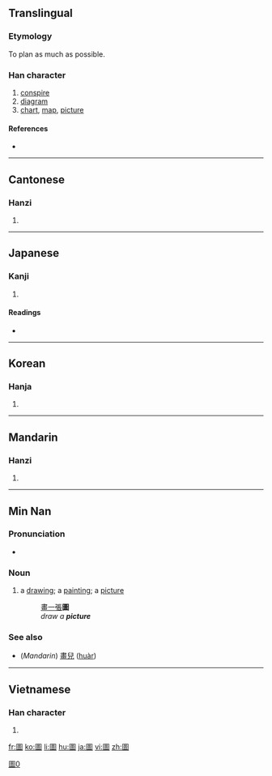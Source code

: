 {{ja-forms|{{zh-lookup|図}}|{{zh-lookup|图}}|{{zh-lookup|圖}}}}
{{also|图|図}}
==Translingual==

===Etymology===
{{Han compound|囗|啚|t2=hard|ls=ic}}

To plan as much as possible.

===Han character===
{{Han char|rn=31|rad=囗|as=11|sn=14|four=6060<sub>0</sub>|canj=田口十田 (WRJW), 田口卜田 (WRYW)}}

# [[conspire]]
# [[diagram]]
# [[chart]], [[map]], [[picture]]

====References====
* {{Han ref|kx=0220.180|dkj=04832|dj=0452.110|hdz=10725.060|uh=5716|ud=22294|bh=B9CF|bd=47567}}

----

==Cantonese==

===Hanzi===
{{yue-hanzi|jyut=|y=tou4|sim=图}}

# {{defn|Cantonese|sort=囗11}}

----

==Japanese==

===Kanji===
{{ja-kanji|grade=|rs=囗11}}

# {{defn|Japanese}}

====Readings====
* {{ja-readings|on=[[と]] (to), [[ず]] (zu)|kun=[[はかる]] (hakaru)}}

----

==Korean==

===Hanja===
{{ko-hanja|hangeul=도|rv=do|mr=to|eumhun=그림|ehrv=geurim|ehmr=kŭrim|ehy=kūlim}}

# {{defn|Korean|sort=囗11}}

----

==Mandarin==

===Hanzi===
{{cmn-hanzi|sim=图|pin=[[tú]] ([[tu2]])|wg=t'u<sup>2</sup>}}

# {{defn|Mandarin|sort=囗11}}

----

==Min Nan==

===Pronunciation===
* {{IPA|[ tɔ˧˥ ]|lang=nan}}

===Noun===
{{nan-noun|t|poj=tô·|pojt=too5|tra=圖|sim=图|rs=囗11}}

# a [[drawing]]; a [[painting]]; a [[picture]]
#: [[畫]][[一]][[張]]'''圖'''
#: {{unicode|ōe chi̍t tiuⁿ '''tô·'''}}
#: ''draw a '''picture'''''

===See also===
* (''Mandarin'') [[畫兒]] ([[huàr]])

----

==Vietnamese==

===Han character===
{{vi-hantu|[[đồ]]|rs=囗11}}

# {{defn|Vietnamese|sort=囗11}}

[[Category:CJKV characters simplified differently in Japan and China|圖0]]

[[fr:圖]]
[[ko:圖]]
[[li:圖]]
[[hu:圖]]
[[ja:圖]]
[[vi:圖]]
[[zh:圖]]